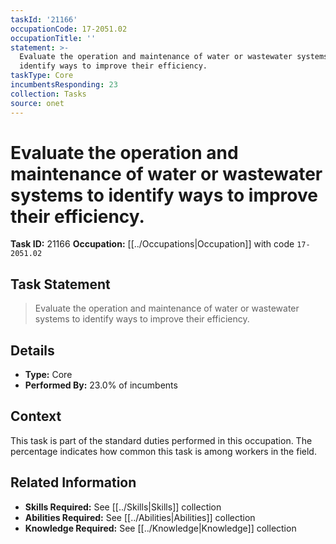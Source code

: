 ```yaml
---
taskId: '21166'
occupationCode: 17-2051.02
occupationTitle: ''
statement: >-
  Evaluate the operation and maintenance of water or wastewater systems to
  identify ways to improve their efficiency.
taskType: Core
incumbentsResponding: 23
collection: Tasks
source: onet
---
```

# Evaluate the operation and maintenance of water or wastewater systems to identify ways to improve their efficiency.

**Task ID:** 21166
**Occupation:** [[../Occupations|Occupation]] with code `17-2051.02`

## Task Statement

> Evaluate the operation and maintenance of water or wastewater systems to identify ways to improve their efficiency.

## Details

- **Type:** Core
- **Performed By:** 23.0% of incumbents

## Context

This task is part of the standard duties performed in this occupation. The percentage indicates how common this task is among workers in the field.

## Related Information

- **Skills Required:** See [[../Skills|Skills]] collection
- **Abilities Required:** See [[../Abilities|Abilities]] collection
- **Knowledge Required:** See [[../Knowledge|Knowledge]] collection
